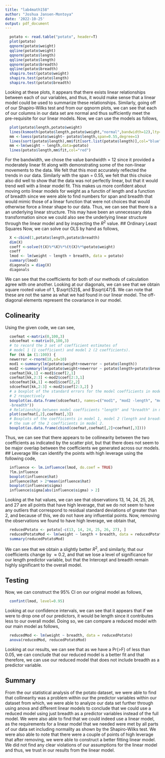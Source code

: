 ```yaml
---
title: "lab4math158"
author: "Joshua Jansen-Montoya"
date: '2022-10-25'
output: pdf_document
---
```


```r
  potato <- read.table("potato", header=T)
  plot(potato)
  qqnorm(potato$weight)
  qqline(potato$weight)
  qqnorm(potato$length)
  qqline(potato$length)
  qqnorm(potato$breadth)
  qqline(potato$breadth)
  shapiro.test(potato$weight)
  shapiro.test(potato$length)
  shapiro.test(potato$breadth)
```
Looking at these plots, it appears that there exists linear relationships between each of our variables, and thus, it would make sense that a linear model could be used to summarize these relationships. Similarly, going off of our Shapiro-Wilks test and from our qqnorm plots, we can see that each of our columns in our data set are normal and thus sufficiently meet the pre-requisite for our linear models.
Now, we can use the models as follows,
```r
  plot(potato$length,potato$weight)
  lines(ksmooth(potato$length,potato$weight,"normal",bandwidth=12),lty=2,lwd=2,col="orange")
  mm <-loess(potato$weight~ potato$length,span=0.55,degree=1)
  lines(sort(potato$length),mm$fit[sort.list(potato$length)],col="blue")
  mm <-lm(weight ~ length,data=potato)
  lines(potato$length,mm$fit,col="red")
```
For the bandwidth, we chose the value bandwidth = 12 since it provided a moderately linear fit along with demonstrating some of the non-linear movements to the data. We felt that this most accurately reflected the trends in our data. Similarly with the span = 0.55, we felt that this choice also did well to show that the data was not perfectly linear, but that it would trend well with a linear model fit. This makes us more confident about moving onto linear models for weight as a functin of length and a function of breadth since we were able to find numbers for span and breadth that would mimic those of a linear function that were not choices that would otherwise force a linear shape to our data. Thus, we can see that there is a an underlying linear structure. This may have been an unnecessary data transformation since we could also see the underlying linear structure through the linear model and by inspecting the $R^2$ value.
## Ordinary Least Squares
Now, we can solve our OLS by hand as follows,
```r
  X <-cbind(1,potato$length,potato$breadth)
  dim(X)
  coeff <-solve(t(X)%*%X)%*%(t(X)%*%potato$weight)
  coeff
  lmod <- lm(weight ~ length + breadth, data = potato)
  summary(lmod)
  diagonals = diag(X)
  diagonals
```
We can see that the coefficients for both of our methods of calculation agree with one another. Looking at our diagonals, we can see that we obtain square rooted value of 1, $\sqrt{52}$, and $\sqrt{47}$. We can note that these are not the same as what we had found in our linear model. The off-diagonal elements represent the covariance in our model.

## Colinearity
Using the given code, we can see,
```r
  coefmat <-matrix(0,100,3)
  sdcoefmat <-matrix(0,100,3)
  # to record the 3 set of coefficient estimates of
  # model 1 (1 coefficient) and model 2 (2 coefficients).
  for (kk in (1:100)) {
  newerror <-rnorm(18,sd=10)
  mod1 <-summary(lm(potato$weight+newerror ~ potato$length))
  mod2 <-summary(lm(potato$weight+newerror ~ potato$length+potato$breadth))
  coefmat[kk,1] <-mod1$coef[2,1]
  coefmat[kk,2:3] <-mod2$coef[2:3,1]
  sdcoefmat[kk,1] <-mod1$coef[2,2]
  sdcoefmat[kk,2:3] <-mod2$coef[2:3,2] }
  # a boxplot of the standard errors for the model coefficients in model 1 and
  # 2 respectively
  boxplot(as.data.frame(sdcoefmat), names=c("mod1", "mod2 -length", "mod2
  -breadth"))
  # Relationship between model coefficients "length" and "breadth" in model 2.
  plot(coefmat[,2],coefmat[,3])
  # Boxplots of the coefficients in model 1, model 2 (length and breadth), and
  # the sum of the 2 coefficients in model 2.
  boxplot(as.data.frame(cbind(coefmat,coefmat[,2]+coefmat[,3])))
```
Thus, we can see that there appears to be collinearity between the two coefficients as indicated by the scatter plot, but that there does not seem to be major overlap between the coefficients we generated across our models.
## Leverage
We can identify the points with high leverage using the following code,
```r
  influence <- lm.influence(lmod, do.coef = TRUE)
  ?lm.influence
  boxplot(influence$hat)
  influence$hat > 2*mean(influence$hat)
  boxplot(influence$sigma)
  influence$sigma[abs(influence$sigma) > 2]
```
Looking at the hat values, we can see that observations 13, 14, 24, 25, 26, and 27 are all points that have high leverage, that we do not seem to have any outliers that correspond to residual standard deviations of greater than 2, and because of this, we do not have any influential points. Now, removing the observations we found to have high leverage, we obtain that,
```r
  reducedPotato <- potato[-c(13, 14, 24, 25, 26, 27), ] 
  reducedPotatoMod <- lm(weight ~ length + breadth, data = reducedPotato)
  summary(reducedPotatoMod)
```
We can see that we obtain a slightly better $R^2$, and similarly, that our coefficients change by $\approx 0.2$, and that we lose a level of significance for our length predictor variable, but that the Intercept and breadth remain highly significant to the overall model.

## Testing
Now, we can construct the 95% CI on our original model as follows,
```r
  confint(lmod, level=0.95)
```
Looking at our confidence intervals, we can see that it appears that if we were to drop one of our predictors, it would be length since it contributes less to our overall model. Doing so, we can compare a reduced model with our main model as follows,
```r
  reducedMod <- lm(weight ~ breadth, data = reducedPotato)
  anova(reducedMod, reducedPotatoMod)
```
Looking at our results, we can see that as we have a Pr(>F) of less than 0.05, we can conclude that our reduced model is a better fit and that therefore, we can use our reduced model that does not include breadth as a predictor variable.

## Summary
From the our statistical analysis of the potato dataset, we were able to find that collinearity was a problem within our the predictor variables within our dataset from which, we were able to analyze our data set further through using anova and different linear models to conclude that we could use a reduced model using just breadth as a predictor variables instead of the full model. We were also able to find that we could indeed use a linear model, as the requirements for a linear model that we needed were met by all parts of our data set including normality as shown by the Shapiro-Wilks test. We were also able to note that there were a couple of points of high leverage that after removing, we were able to construct a better fitting linear model. We did not find any clear violations of our assumptions for the linear model and thus, we trust in our results from the linear model. 







